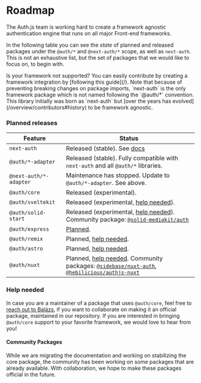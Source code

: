
# Roadmap

The Auth.js team is working hard to create a framework agnostic authentication engine that runs on all major Front-end frameworks.

In the following table you can see the _state_ of planned and released packages under the `@auth/*` and `@next-auth/*` scope, as well as `next-auth`. This is not an exhaustive list, but the set of packages that we would like to focus on, to begin with.

<Callout>
  Is your framework not supported? You can easily contribute by creating a
  framework integration by [following this guide](/).
</Callout>

<Callout type="info">
  Note that because of preventing breaking changes on package imports,
  `next-auth` is the only framework package which is not named following the
  `@auth/*` convention. This library initially was born as `next-auth` but [over
  the years has evolved](/overview/contributors#history) to be framework
  agnostic.
</Callout>

### Planned releases

| Feature                | Status                                                                                                                                                                                 |
| ---------------------- | -------------------------------------------------------------------------------------------------------------------------------------------------------------------------------------- |
| `next-auth`            | Released (stable). See [docs](/reference/nextjs)                                                                                                                                       |
| `@auth/*-adapter`      | Released (stable). Fully compatible with `next-auth` and all `@auth/*` libraries.                                                                                                      |
| `@next-auth/*-adapter` | Maintenance has stopped. Update to `@auth/*-adapter`. See above.                                                                                                                       |
| `@auth/core`           | Released (experimental).                                                                                                                                                               |
| `@auth/sveltekit`      | Released (experimental, [help needed](#help-needed)).                                                                                                                                  |
| `@auth/solid-start`    | Released (experimental, [help needed](#help-needed)). Community package: [`@solid-mediakit/auth`](https://www.npmjs.com/package/@solid-mediakit/auth)                                  |
| `@auth/express`        | [Planned](https://github.com/nextauthjs/next-auth/issues/8257).                                                                                                                        |
| `@auth/remix`          | Planned, [help needed](#help-needed).                                                                                                                                                  |
| `@auth/astro`          | Planned, [help needed](#help-needed).                                                                                                                                                  |
| `@auth/nuxt`           | Planned, [help needed](#help-needed). Community packages: [`@sidebase/nuxt-auth`](https://github.com/sidebase/nuxt-auth), [`@hebilicious/authjs-nuxt`](https://authjs-nuxt.pages.dev/) |

### Help needed

In case you are a maintainer of a package that uses `@auth/core`, feel free to [reach out to Balázs](https://twitter.com/balazsorban44), if you want to collaborate on making it an official package, maintained in our repository. If you are interested in bringing `@auth/core` support to your favorite framework, we would love to hear from you!

#### Community Packages

While we are migrating the documentation and working on stabilizing the core package, the community has been working on some packages that are already available. With collaboration, we hope to make these packages official in the future.
